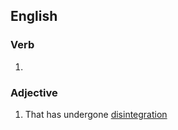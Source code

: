 ==English==

===Verb===
{{head|en|verb form}}

# {{en-past of|disintegrate}}

===Adjective===
{{en-adj}}

# That has undergone [[disintegration]]